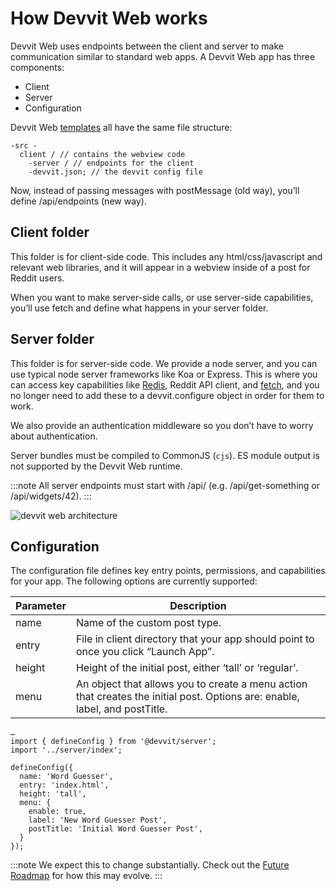 # How Devvit Web works

Devvit Web uses endpoints between the client and server to make communication similar to standard web apps. A Devvit Web app has three components:

- Client
- Server
- Configuration

Devvit Web [templates](../devvit_web/devvit_web_templates) all have the same file structure:

```tsx
-src -
  client / // contains the webview code
    -server / // endpoints for the client
    -devvit.json; // the devvit config file
```

Now, instead of passing messages with postMessage (old way), you’ll define /api/endpoints (new way).

## Client folder

This folder is for client-side code. This includes any html/css/javascript and relevant web libraries, and it will appear in a webview inside of a post for Reddit users.

When you want to make server-side calls, or use server-side capabilities, you’ll use fetch and define what happens in your server folder.

## Server folder

This folder is for server-side code. We provide a node server, and you can use typical node server frameworks like Koa or Express. This is where you can access key capabilities like [Redis](../capabilities/redis), Reddit API client, and [fetch](../capabilities/http-fetch), and you no longer need to add these to a devvit.configure object in order for them to work.

We also provide an authentication middleware so you don’t have to worry about authentication.

Server bundles must be compiled to CommonJS (`cjs`). ES module output is not supported by the Devvit Web runtime.

:::note
All server endpoints must start with /api/ (e.g. /api/get-something or /api/widgets/42).
:::

![devvit web architecture](../assets/devvit_web/devvit_web_arch.png)

## Configuration

The configuration file defines key entry points, permissions, and capabilities for your app. The following options are currently supported:

| Parameter | Description                                                                                                                 |
| --------- | --------------------------------------------------------------------------------------------------------------------------- |
| name      | Name of the custom post type.                                                                                               |
| entry     | File in client directory that your app should point to once you click “Launch App”.                                         |
| height    | Height of the initial post, either ‘tall’ or ‘regular’.                                                                     |
| menu      | An object that allows you to create a menu action that creates the initial post. Options are: enable, label, and postTitle. |

```tsx// Side effect import to bundle the server. The /index is required for server splitting.
…
import { defineConfig } from '@devvit/server';
import '../server/index';

defineConfig({
  name: 'Word Guesser',
  entry: 'index.html',
  height: 'tall',
  menu: {
    enable: true,
    label: 'New Word Guesser Post',
    postTitle: 'Initial Word Guesser Post',
  }
});
```

:::note
We expect this to change substantially. Check out the [Future Roadmap](../devvit_web/future_roadmap) for how this may evolve.
:::
